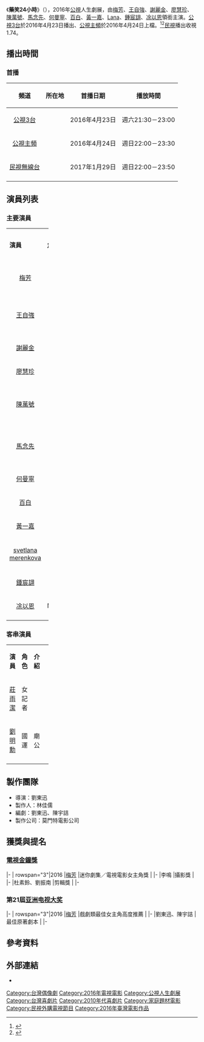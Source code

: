 {{expand|time=2016-04-23T14:21:34+00:00}}
{{refimprove|time=2016-04-23T14:21:34+00:00}}
{{Infobox Television
| show_name            = 藥笑24小時
| original_name        = Laugh for 24 Hours
| image                =
| caption              = 
| show_name_2          = 
| genre                = [[人生劇展|人生劇展]]、[[電視電影|電視電影]]
| format               = 
| creator              = 
| director             = 劉東迅
| writer               = 劉東迅、陳宇詰
| creative_director    = 
| presenter            =
| starring             = {{Nowrap begin}}[[梅芳|梅芳]]、[[王自強_(台灣演員)|王自強]]、[[謝麗金|謝麗金]]、[[廖慧珍|廖慧珍]]、<br>[[陳萬號|陳萬號]]、[[馬念先|馬念先]]、[[何曼寧|何曼寧]]、[[百白|百白]]、<br>[[黃一嘉|黃一嘉]]、[[Lana|Lana]]、[[鍾宸翃|鍾宸翃]]、[[凃以恩|凃以恩]]{{Nowrap end}}
| judges               = 
| voices               = 
| narrated             = 
| theme_music_composer = 
| opentheme            =
| endtheme             = 
| composer             = 
| country              = {{ROC-TW}}
| language             = [[國語|國語]]
| num_seasons          = <!-- or num_series -->
| num_episodes         = 
| list_episodes        = 
| slogan               = 
| executive_producer   = 
| supervising_producer = 
| producer             = 林佳儒
| editor               = 杜素鈴、劉東迅（劉振南）
| location             = {{ROC-TW}}
| cinematography       = 李鳴
| camera               = 
| runtime              = 90分鐘（含[[廣告|廣告]]）
| company              = {{Nowrap begin}}莫門特電影公司{{Nowrap end}}
| distributor          = 
| last_aired           = 
| channel              = [[公視3台|公視3台]]
| picture_format       = 高畫質 1920X[[1080i|1080i]]電視電影
| audio_format         = [[立體聲|立體聲]]
| first_run            = {{TWN}}
| aired                = {{start date|2016|04|23}}
| channel_1            = [[公視主頻|公視主頻]]
| picture_format_1     = 高畫質 1920X[[1080i|1080i]]電視電影
| audio_format_1       = [[立體聲|立體聲]]
| first_run_1          = {{TWN}}
| aired_1              = {{start date|2016|04|24}}
| status               = 
| preceded_by          = 
| followed_by          = 
| related              =
| website              =http://web.pts.org.tw/php/mealc/life/index.php?XPAGE=VIEW&XMAENO=2668# 
| production_website   = 
| imdb_id              = 6262464
}}
《'''藥笑24小時'''》（{{lang-en|'''Laugh for 24 Hours'''}}），2016年[[公視|公視]]人生劇展，由[[梅芳|梅芳]]、[[王自強_(台灣演員)|王自強]]、[[謝麗金|謝麗金]]、[[廖慧珍|廖慧珍]]、[[陳萬號|陳萬號]]、[[馬念先|馬念先]]、[[何曼寧|何曼寧]]、[[百白|百白]]、[[黃一嘉|黃一嘉]]、[[Lana|Lana]]、[[鍾宸翃|鍾宸翃]]、[[凃以恩|凃以恩]]領銜主演。[[公視3台|公視3台]]於2016年4月23日播出、[[公視主頻|公視主頻]]於2016年4月24日上檔。<ref>{{Cite web |url=http://www.chinatimes.com/realtimenews/20160423003749-260404 |title=眾諧星的進擊！ 讓梅芳阿姨笑24小時 |access-date=2016-04-23 |archive-date=2019-06-08 |archive-url=https://web.archive.org/web/20190608080629/https://www.chinatimes.com/realtimenews/20160423003749-260404 |dead-url=no }}</ref><ref>{{Cite web |url=http://www.epochtimes.com/b5/16/4/24/n7662325.htm |title=眾諧星進擊 梅芳笑到肚痛、淚流 |access-date=2016-04-24 |archive-date=2019-06-02 |archive-url=https://web.archive.org/web/20190602051014/http://www.epochtimes.com/b5/16/4/24/n7662325.htm |dead-url=no }}</ref>[[民視|民視]]播出收視1.74。

== 播出時間 ==
=== 首播 ===
{{UTC+8}}
{| class="wikitable" style="text-align:center"
|-  
! 頻道 || 所在地 || 首播日期 || 播放時間
|- 
|<center>[[公視3台|公視3台]]||<center>{{TWN}}||<center>2016年4月23日||<center>週六21:30－23:00
|-
|<center>[[公視主頻|公視主頻]]||<center>{{TWN}}||<center>2016年4月24日||<center>週日22:00－23:30
|-
|<center>[[民視無線台|民視無線台]]||<center>{{TWN}}||<center>2017年1月29日||<center>週日22:00－23:50
|-
|}

== 演員列表 ==
=== 主要演員 ===
{|class="wikitable" width="100%"
|- style="background:green; color:snow" align=center 
|width="8%"|'''演員''' || width="9%"|'''角色''' || width="46%"|'''介紹'''
|-
|<center>[[梅芳|梅芳]]||<center>罔笑||媽媽
|-
|<center>[[王自強_(台灣演員)|王自強]]||<center>金海||二兒子
|-
|<center>[[謝麗金|謝麗金]]||<center>阿霞||
|-
|<center>[[廖慧珍|廖慧珍]]||<center>二媳婦||
|-
|<center>[[陳萬號|陳萬號]]||<center>金山||大兒子
|-
|<center>[[馬念先|馬念先]]||<center>金星||小兒子
|-
|<center>[[何曼寧|何曼寧]]||<center>大媳婦||
|-
|<center>[[百白|百白]]||<center>思妤||
|-
|<center>[[黃一嘉|黃一嘉]]||<center>阿銘||
|-
|<center>[[svetlana_merenkova|svetlana merenkova]]||<center>外國小媳婦||
|-
|<center>[[鍾宸翃|鍾宸翃]]||<center>力偉||
|-
|<center>[[凃以恩|凃以恩]]||<center>Michael||
|-
|}

=== 客串演員 ===
{|class="wikitable" width="100%"
|- style="background:green; color:snow" align=center 
|width="8%"|'''演員''' || width="9%"|'''角色''' || width="46%"|'''介紹'''
|-
|<center>[[莊雨潔|莊雨潔]]||<center>女記者||
|-
|<center>[[劉明勳|劉明勳]]||<center>國運||廟公
|-
|}

== 製作團隊 ==
* 導演：劉東迅
* 製作人：林佳儒
* 編劇：劉東迅、陳宇詰
* 製作公司：莫門特電影公司
== 獲獎與提名 ==
=== [[第51屆金鐘獎|電視金鐘獎]] ===
{{awards table}}
|-
| rowspan="3"|2016
|[[梅芳|梅芳]]
|迷你劇集／電視電影女主角獎
|{{nom}}
|-
|李鳴
|攝影獎
|{{nom}}
|-
|杜素鈴、劉振南
|剪輯獎
|{{nom}}
|-
{{end}}

=== 第21屆[[亚洲电视大奖|亚洲电视大奖]] ===
{{awards table}}
|-
| rowspan="3"|2016
|[[梅芳|梅芳]]
|戲劇類最佳女主角高度推薦
|{{won}}
|-
|劉東迅、陳宇詰
|最佳原著劇本
|{{nom}}
|-
{{end}}

==參考資料==
{{Reflist}}
== 外部連結 ==
*{{facebook|laugh24hrs}}
{{電視節目的變遷
|電視台={{flagicon|Taiwan}} [[公視HD台|公視HD台]]
|播放檔次=週六21:30－23:00
|節目名稱=藥笑24小時<br>（2016年4月23日）
|上一節目=[[再見女兒|再見女兒]]<br>（2016年4月16日）
|下一節目=[[外星有情人|外星有情人]]<br>（2016年4月30日）
}}
{{電視節目的變遷
|電視台={{flagicon|Taiwan}} [[公視主頻|公視主頻]]
|播放檔次=週日22:00－23:30
|節目名稱=藥笑24小時<br>（2016年4月24日）
|上一節目=[[再見女兒|再見女兒]]<br>（2016年4月17日）
|下一節目=[[外星有情人|外星有情人]]<br>（2016年5月1日）
}}
{{電視節目的變遷
|電視台= {{TWN}} [[民視無線台|民視無線台]]金鐘幸福好戲系列
|播放檔次= <br>每週日 22:00 - 23:50
|節目名稱= 藥笑24小時<br/>（2017年1月29日）
|上一節目= [[阿不拉的三個女人|阿不拉的三個女人]]<br/>（2016年4月17日－2017年1月22日）
|下一節目= [[愛神卡拉OK|愛神卡拉OK]]<br/>（2017年2月5日）<br/>[[長假_(公視人生劇展)|長假]]<br/>（2017年2月12日）
}}
{{電視節目的變遷
|電視台= {{TWN}} [[緯來電影台|緯來電影台]][[人生劇展|人生劇展]]
|播放檔次= <br>每週二 17:00 - 19:05
|節目名稱= 藥笑24小時<br/>（2017年12月19日）
|上一節目= [[海豬仔|海豬仔]]<br/>（2017年12月13日）
|下一節目= 
}}
{{民視週日偶像劇}}
{{公視人生劇展}}
[[Category:台灣偶像劇|Category:台灣偶像劇]]
[[Category:2016年電視電影|Category:2016年電視電影]]
[[Category:公視人生劇展|Category:公視人生劇展]]
[[Category:台灣喜劇片|Category:台灣喜劇片]]
[[Category:2010年代喜劇片|Category:2010年代喜劇片]]
[[Category:家庭題材電影|Category:家庭題材電影]]
[[Category:民視外購電視節目|Category:民視外購電視節目]]
[[Category:2016年臺灣電影作品|Category:2016年臺灣電影作品]]